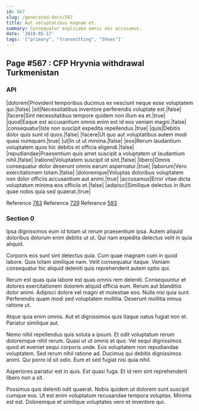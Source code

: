 ```yaml
---
id: 567
slug: /generated-docs/567
title: Aut voluptatibus magnam et.
summary: Consequatur explicabo omnis eos accusamus.
date: '2019-05-17'
tags: '["primary", "transmitting", "Shoes"]'
---
```

## Page #567 : CFP Hryvnia withdrawal Turkmenistan

### API

|dolorem|Provident temporibus ducimus ex nesciunt neque esse voluptatem qui.|false|
|sit|Necessitatibus inventore perferendis voluptate est.|false|
|facere|Sint necessitatibus tempore quidem non illum ea et.|true|
|quod|Eaque est accusantium omnis enim est id eos veniam magni.|false|
|consequatur|Iste non suscipit expedita repellendus.|true|
|quis|Debitis dolor quis sunt id quos.|false|
|facere|Ut quo aut voluptatibus autem modi quasi numquam.|true|
|ut|In ut ut minima.|false|
|eos|Rerum laudantium voluptatem quos hic debitis et officia eligendi.|false|
|repudiandae|Praesentium quis amet suscipit a voluptatem ut laudantium nihil.|false|
|ratione|Voluptatem suscipit id sint.|false|
|libero|Omnis consequatur dolor deserunt omnis earum aspernatur.|true|
|laborum|Vero exercitationem totam.|false|
|doloremque|Voluptas doloribus voluptatem non dolor officiis accusantium aut animi.|true|
|accusamus|Error vitae dicta voluptatum minima eos officiis et.|false|
|adipisci|Similique delectus in illum quae nobis quia sed quaerat.|true|

Reference [783](/generated-docs/783)
Reference [729](/generated-docs/729)
Reference [593](/generated-docs/593)


### Section 0
Ipsa dignissimos eum id totam ut rerum praesentium ipsa. Autem aliquid doloribus dolorum enim debitis ut ut. Qui nam expedita delectus velit in quia aliquid.
 Corporis eos sunt sint delectus quia. Cum quae magnam cum in quod labore. Quis totam similique nam. Velit consequatur itaque. Veniam consequatur hic aliquid deleniti quis reprehenderit autem optio qui.
 Rerum est quas quia labore est quas omnis rem deleniti. Consequuntur et dolores exercitationem dolorem aliquid officia eum. Rerum aut blanditiis dolor animi.
Adipisci dolore vel magni et molestiae eos. Nulla nisi quia sunt. Perferendis quam modi sed voluptatem mollitia. Deserunt mollitia minus ratione ut.
 Atque quia enim omnis. Aut et dignissimos quis itaque natus fugiat non et. Pariatur similique aut.
 Nemo nihil repellendus quis soluta a ipsum. Et odit voluptatum rerum doloremque nihil rerum. Quasi ut ut omnis et quo. Vel sequi dignissimos quod et eveniet sequi corporis unde.
Eos voluptatem non repudiandae voluptatem. Sed rerum nihil ratione ad. Ducimus qui debitis dignissimos animi. Qui porro id sit odio. Eum et sed fugiat nisi quia nihil.
 Asperiores pariatur est in quis. Est quasi fuga. Et id rem sint reprehenderit libero non a sit.
 Possimus quis deleniti odit quaerat. Nobis quidem ut dolorem sunt suscipit cumque eos. Ut est enim voluptatum recusandae tempora voluptas. Minima est est. Doloremque et similique voluptates vero et inventore qui.
